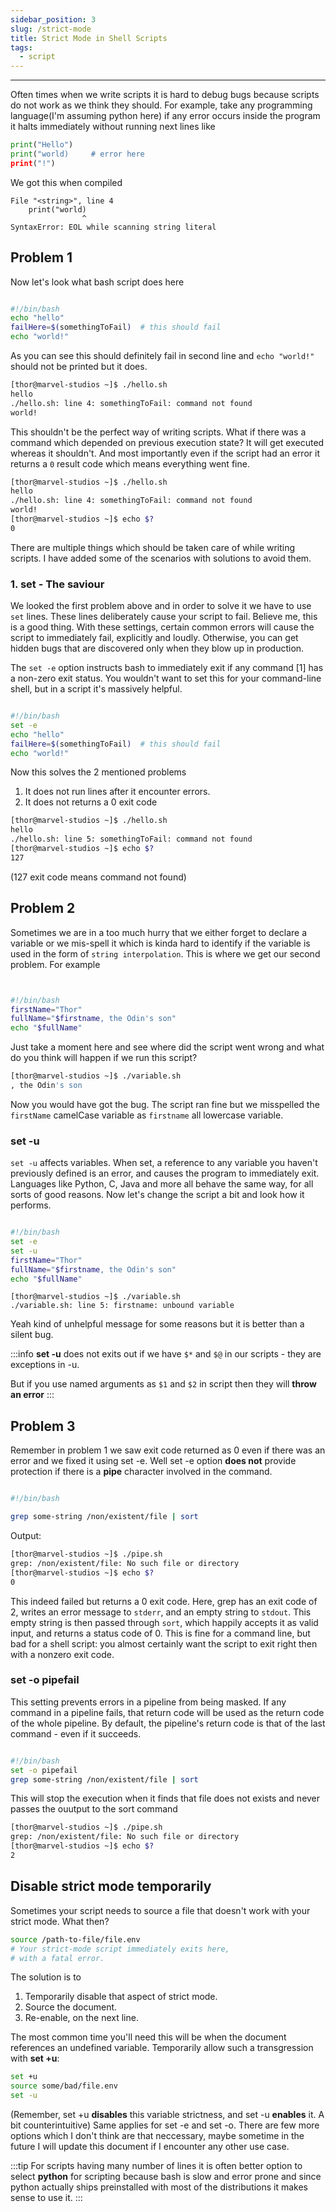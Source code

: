 ```yaml
---
sidebar_position: 3
slug: /strict-mode
title: Strict Mode in Shell Scripts
tags: 
  - script
---
```


---
Often times when we write scripts it is hard to debug bugs because scripts do not work as we think they should.
For example, take any programming language(I'm assuming python here) if any error occurs inside the program it halts immediately without running next lines like

```python
print("Hello")
print("world)     # error here
print("!")
```
We got this when compiled 
```
File "<string>", line 4
    print("world)
                ^
SyntaxError: EOL while scanning string literal
```
## Problem 1
Now let's look what bash script does here
```bash title="hello.sh"

#!/bin/bash
echo "hello"
failHere=$(somethingToFail)  # this should fail
echo "world!"
```
As you can see this should definitely fail in second line and `echo "world!"` should not be printed but it does.
```bash
[thor@marvel-studios ~]$ ./hello.sh 
hello
./hello.sh: line 4: somethingToFail: command not found
world!
```
This shouldn't be the perfect way of writing scripts. What if there was a command which depended on previous execution state? It will get executed whereas it shouldn't. And most importantly even if the script had an error it returns a `0` result code which means everything went fine.

```bash
[thor@marvel-studios ~]$ ./hello.sh 
hello
./hello.sh: line 4: somethingToFail: command not found
world!
[thor@marvel-studios ~]$ echo $?
0
```
There are multiple things which should be taken care of while writing scripts. I have added some of the scenarios with solutions to avoid them.

### 1. set - The saviour

We looked the first problem above and in order to solve it we have to use `set` lines. These lines deliberately cause your script to fail. Believe me, this is a good thing. With these settings, certain common errors will cause the script to immediately fail, explicitly and loudly. Otherwise, you can get hidden bugs that are discovered only when they blow up in production.

The `set -e` option instructs bash to immediately exit if any command [1] has a non-zero exit status. You wouldn't want to set this for your command-line shell, but in a script it's massively helpful. 

```bash title="hello.sh"

#!/bin/bash
set -e
echo "hello"
failHere=$(somethingToFail)  # this should fail
echo "world!"
```
Now this solves the 2 mentioned problems 
1. It does not run lines after it encounter errors.
2. It does not returns a 0 exit code

```bash
[thor@marvel-studios ~]$ ./hello.sh 
hello
./hello.sh: line 5: somethingToFail: command not found
[thor@marvel-studios ~]$ echo $?
127
```
(127 exit code means command not found)

## Problem 2
Sometimes we are in a too much hurry that we either forget to declare a variable or we mis-spell it which is kinda hard to identify if the variable is used in the form of `string interpolation`. This is where we get our second problem. For example 

```bash title="variable.sh"


#!/bin/bash
firstName="Thor"
fullName="$firstname, the Odin's son"
echo "$fullName"
```
Just take a moment here and see where did the script went wrong and what do you think will happen if we run this script?


```bash
[thor@marvel-studios ~]$ ./variable.sh 
, the Odin's son
```
Now you would have got the bug. The script ran fine but we misspelled the `firstName` camelCase variable as `firstname` all lowercase variable.

### set -u

`set -u` affects variables. When set, a reference to any variable you haven't previously defined is an error, and causes the program to immediately exit. Languages like Python, C, Java and more all behave the same way, for all sorts of good reasons. 
Now let's change the script a bit and look how it performs.

```bash title="variable.sh"

#!/bin/bash
set -e
set -u
firstName="Thor"
fullName="$firstname, the Odin's son"
echo "$fullName"
```
```
[thor@marvel-studios ~]$ ./variable.sh 
./variable.sh: line 5: firstname: unbound variable
```
Yeah kind of unhelpful message for some reasons but it is better than a silent bug.

:::info
**set -u** does not exits out if we have `$*` and `$@` in our scripts - they are exceptions in  -u.

But if you use named arguments as `$1` and `$2` in script then they will **throw an error**
:::

## Problem 3
Remember in problem 1 we saw exit code returned as 0 even if there was an error and we fixed it using set -e.
Well set -e option **does not** provide protection if there is a **pipe** character involved in the command.

```bash title="pipe.sh"

#!/bin/bash

grep some-string /non/existent/file | sort
```
Output: 
```bash
[thor@marvel-studios ~]$ ./pipe.sh 
grep: /non/existent/file: No such file or directory
[thor@marvel-studios ~]$ echo $?
0
```

This indeed failed but returns a 0 exit code. Here, grep has an exit code of 2, writes an error message to `stderr`, and an empty string to `stdout`. This empty string is then passed through `sort`, which happily accepts it as valid input, and returns a status code of 0. This is fine for a command line, but bad for a shell script: you almost certainly want the script to exit right then with a nonzero exit code. 


### set -o pipefail

This setting prevents errors in a pipeline from being masked. If any command in a pipeline fails, that return code will be used as the return code of the whole pipeline. By default, the pipeline's return code is that of the last command - even if it succeeds.

```bash title="pipe.sh"

#!/bin/bash
set -o pipefail
grep some-string /non/existent/file | sort
```
This will stop the execution when it finds that file does not exists and never passes the ouutput to the sort command
```bash
[thor@marvel-studios ~]$ ./pipe.sh 
grep: /non/existent/file: No such file or directory
[thor@marvel-studios ~]$ echo $?
2
```

## Disable strict mode temporarily
Sometimes your script needs to source a file that doesn't work with your strict mode. What then?

```bash
source /path-to-file/file.env
# Your strict-mode script immediately exits here,
# with a fatal error.
```
The solution is to
1. Temporarily disable that aspect of strict mode.
2. Source the document.
3. Re-enable, on the next line.

The most common time you'll need this will be when the document references an undefined variable. Temporarily allow such a transgression with **set +u**:

```bash
set +u
source some/bad/file.env
set -u
```
(Remember, set +u **disables** this variable strictness, and set -u **enables** it. A bit counterintuitive)
Same applies for set -e and set -o. There are few more options which I don't think are that neccessary, maybe sometime in the future I will update this document if I encounter any other use case.

:::tip
For scripts having many number of lines it is often better option to select **python** for scripting because bash is slow and error prone and since python actually ships preinstalled with most of the distributions it makes sense to use it.
:::